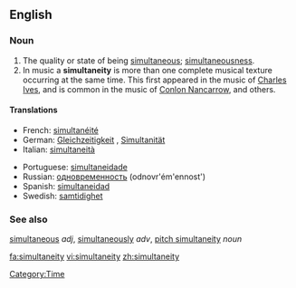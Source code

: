 ==English==

===Noun===
{{en-noun|-}}

# The quality or state of being [[simultaneous]]; [[simultaneousness]].
# In music a '''simultaneity''' is more than one complete musical texture occurring at the same time. This first appeared in the music of [[w:Charles Ives|Charles Ives]], and is common in the music of [[w:Conlon Nancarrow|Conlon Nancarrow]], and others.

====Translations====
{{top}}
*French: [[simultanéité]] {{f}}
*German: [[Gleichzeitigkeit]] {{f}}, [[Simultanität]]{{f}}
*Italian: [[simultaneità]]
{{mid}}
*Portuguese: [[simultaneidade]]
*Russian: [[одновременность]] (odnovr'ém'ennost') {{f}}
*Spanish: [[simultaneidad]]
*Swedish: [[samtidighet]] {{c}}
{{bottom}}

===See also===
[[simultaneous]] ''adj'', [[simultaneously]] ''adv'', [[pitch simultaneity]] ''noun''

[[Category:Time]]

[[fa:simultaneity]]
[[vi:simultaneity]]
[[zh:simultaneity]]